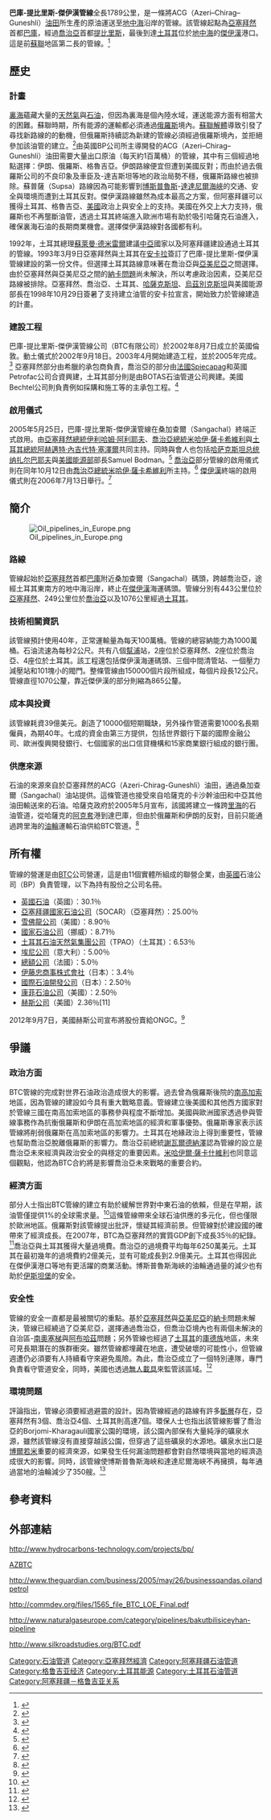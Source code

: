 {{NoteTA
|1=zh-cn:格鲁吉亚; zh-hk:格魯吉亞; zh-tw:喬治亞; zh-sg:格鲁吉亚
|2=zh-hans:第比利斯; zh-hk:第比利斯; zh-tw:提比里斯
}}

{{Infobox pipeline
| name        = 巴庫-提比里斯-傑伊漢管線
| type           = 原油管線
| photo        = 
| caption     = 
| map           = Image:Baku pipelines.svg
| map_caption = 巴庫-提比里斯-傑伊漢管線的位置
| country     = {{AZE}}、{{GEO}}、{{TUR}}
| coordinates = 
| operator    = [[英國石油|英國石油]]
| partners    = [[英國石油|英國石油]]<br/>[[亞塞拜疆國家石油公司|亞塞拜疆國家石油公司]]（SOCAR）<br/>[[雪佛龍公司|雪佛龍公司]]<br/>[[國家石油公司|國家石油公司]]<br/>[[土耳其石油天然氣集團公司|土耳其石油天然氣集團公司]]<br/>[[埃尼公司|埃尼公司]]<br/>[[總額公司|總額公司]]<br/>[[伊藤忠商事株式會社|伊藤忠商事株式會社]]<br/>[[國際石油開發公司|國際石油開發公司]]<br/>[[康菲石油公司|康菲石油公司]]<br/>[[赫斯公司|赫斯公司]]
| length_km    = 1768
| discharge      = 每日 {{convert|1|Moilbbl|m3}} 
| direction       = 
| start                =  {{AZE}} [[巴庫|巴庫]] （{{tsl|en|Sangachal Terminal|桑加查爾（Sangachal）碼頭}}）
| finish              = {{TUR}} [[傑伊漢|傑伊漢]]
| est                    = 2006
| through         = {{GEO}} [[提比里斯|提比里斯]]、{{TUR}}[[傑伊漢|傑伊漢]] 
| par                   =  {{tsl|en|South Caucasus Pipeline|南高加索管線}}
}}

'''巴庫-提比里斯-傑伊漢管線'''全長1789公里，是一條將ACG（Azeri–Chirag–Guneshli）[[油田|油田]]所生產的原油運送至[[地中海|地中海]]沿岸的管線。該管線起點為[[亞塞拜然|亞塞拜然]]首都[[巴庫|巴庫]]，經過[[喬治亞|喬治亞]]首都[[提比里斯|提比里斯]]，最後到達[[土耳其|土耳其]]位於[[地中海|地中海]]的[[傑伊漢|傑伊漢]]港口。這是前[[蘇聯|蘇聯]]地區第二長的管線。<ref name=itar-tass>
{{cite news
 | publisher= Itar-Tass
 | title = Kazakhstan starts transporting oil by Baku-Tbilisi-Ceyhan pipeline
 | url= http://www.itar-tass.com/eng/level2.html?NewsID=13236773&PageNum=0
 | date= 2008-11-03
 | accessdate=2008-11-11}}
</ref>

==歷史==
===計畫===
[[裏海|裏海]]蘊藏大量的[[天然氣|天然氣]]與[[石油|石油]]，但因為裏海是個內陸水域，運送能源方面有相當大的困難。蘇聯時期，所有能源的運輸都必須通過[[俄羅斯|俄羅斯]]境內。[[蘇聯解體|蘇聯解體]]導致引發了尋找新路線的的動機，但俄羅斯持續認為新建的管線必須經過俄羅斯境內，並拒絕參加該油管的建立。<ref name=pravda>{{cite news
 | publisher= Pravda
 | title= Moscow Negative About Baku-Ceyhan Pipeline
 | url= http://english.pravda.ru/main/18/89/357/11772_pipeline.html
 | date= 2004-01-13
 | accessdate= 2007-12-30
 | archive-date= 2007-07-11
 | archive-url= https://web.archive.org/web/20070711222551/http://english.pravda.ru/main/18/89/357/11772_pipeline.html
 | dead-url= no
 }}</ref>由英國BP公司所主導開發的ACG（Azeri–Chirag–Guneshli）油田需要大量出口原油（每天約1百萬桶）的管線，其中有三個經過地點選擇：伊朗、俄羅斯、格魯吉亞。伊朗路線便宜但遭到美國反對；而由於過去俄羅斯公司的不良印象及車臣及-達吉斯坦等地的政治局勢不穩，俄羅斯路線也被排除。蘇普薩（Supsa）路線因為可能影響到[[博斯普魯斯海峽|博斯普魯斯]]-[[達達尼爾海峽|達達尼爾海峽]]的交通、安全與環境而遭到土耳其反對。傑伊漢路線雖然為成本最高之方案，但阿塞拜疆可以獲得土耳其、格魯吉亞、[[美國|美國]]政治上與安全上的支持。美國在外交上大力支持，俄羅斯也不再壟斷油管，透過土耳其終端進入歐洲市場有助於吸引哈薩克石油進入，確保裏海石油的長期商業機會。選擇傑伊漢路線對各國都有利。

1992年，土耳其總理[[蘇萊曼·德米雷爾|蘇萊曼·德米雷爾]]建議[[中亞|中亞]]國家以及阿塞拜疆建設通過土耳其的管線。1993年3月9日亞塞拜然與土耳其在[[安卡拉|安卡拉]]簽訂了巴庫-提比里斯-傑伊漢管線建設的第一份文件。但選擇土耳其路線意味著在喬治亞與[[亞美尼亞|亞美尼亞]]之間選擇。由於亞塞拜然與亞美尼亞之間的[[納卡戰爭|納卡問題]]尚未解決，所以考慮政治因素，亞美尼亞路線被排除。亞塞拜然、喬治亞、土耳其、[[哈薩克斯坦|哈薩克斯坦]]、[[烏茲別克斯坦|烏茲別克斯坦]]與美國能源部長在1998年10月29日簽暑了支持建立油管的安卡拉宣言，開始致力於管線建造的計畫。

===建設工程===
巴庫-提比里斯-傑伊漢管線公司（BTC有限公司）於2002年8月7日成立於英國倫敦。動土儀式於2002年9月18日。2003年4月開始建造工程，並於2005年完成。<ref name=dailynews2>
{{cite news
 |publisher   = Turkish Daily News
 |title       = Timeline of the Baku-Tbilisi-Ceyhan pipeline
 |url         = http://www.turkishdailynews.com.tr/article.php?enewsid=48692&contact=1
 |date        = 2006-07-13
 |accessdate  = 2007-12-30
 |deadurl     = yes
 |archiveurl  = https://web.archive.org/web/20080925212035/http://www.turkishdailynews.com.tr/article.php?enewsid=48692&contact=1
 |archivedate = 2008-09-25
}}
</ref> 亞塞拜然部分由希臘的承包商負責，喬治亞的部分由[[法國|法國]]Spiecapag和英國Petrofac公司合資興建，土耳其部分則是由BOTAS石油管道公司興建。美國Bechtel公司則負責例如採購和施工等的主承包工程。<ref name=silkroad6>
{{cite journal
 |publisher   = The Central Asia-Caucasus Institute, Silk Road Studies Program
 |author      = [[Zeyno_Baran|Zeyno Baran]]
 |title       = The Baku-Tbilisi-Ceyhan Pipeline: Implications for Turkey
 |url         = http://www.silkroadstudies.org/BTC_6.pdf
 |journal     = The Baku-Tbilisi-Ceyhan Pipeline: Oil Window to the West
 |pages       = 103–118
 |format      = PDF
 |year        = 2005
 |accessdate  = 2007-12-30
 |deadurl     = yes
 |archiveurl  = https://web.archive.org/web/20080227022300/http://www.silkroadstudies.org/BTC_6.pdf
 |archivedate = 2008-02-27
}}
</ref>

===啟用儀式===
2005年5月25日，巴庫-提比里斯-傑伊漢管線在桑加查爾（Sangachal）終端正式啟用。由[[亞塞拜然總統|亞塞拜然總統]][[伊利哈姆·阿利耶夫|伊利哈姆·阿利耶夫]]、[[喬治亞總統|喬治亞總統]][[米哈伊·薩卡希維利|米哈伊·薩卡希維利]]與[[土耳其總統|土耳其總統]][[阿赫邁特·內吉代特·塞澤爾|阿赫邁特·內吉代特·塞澤爾]]共同主持。同時與會人也包括[[哈萨克斯坦总统|哈萨克斯坦总统]][[纳扎尔巴耶夫|纳扎尔巴耶夫]]與[[美國能源部|美國能源部]]部長Samuel Bodman。<ref name=bbc2>{{cite news
 | publisher= BBC News
 | title= Giant Caspian oil pipeline opens
 | url= http://news.bbc.co.uk/2/hi/business/4577497.stm
 | date= 2005-05-25
 | accessdate= 2007-12-30
 | archive-date= 2008-04-04
 | archive-url= https://web.archive.org/web/20080404053111/http://news.bbc.co.uk/2/hi/business/4577497.stm
 | dead-url= no
 }}</ref> [[喬治亞|喬治亞]]部分管線的啟用儀式則在同年10月12日由[[喬治亞總統|喬治亞總統]][[米哈伊·薩卡希維利|米哈伊·薩卡希維利]]所主持。<ref name=rferl>
{{cite news| publisher= RFERL| title= Georgia: Regional Leaders Inaugurate Oil Pipeline Amid Environmental Concerns| author= Jean-Christophe Peuch| url= http://www.rferl.org/featuresarticle/2005/10/e5ce7b6a-4d3c-4bb1-af9b-74bdc62c6e83.html| date= 2005-10-12| accessdate= 2007-12-30| archiveurl= https://web.archive.org/web/20080110065558/http://www.rferl.org/featuresarticle/2005/10/e5ce7b6a-4d3c-4bb1-af9b-74bdc62c6e83.html| archivedate= 2008年1月10日| deadurl= no}}
</ref> [[傑伊漢|傑伊漢]]終端的啟用儀式則在2006年7月13日舉行。<ref name=bp3>{{cite pressrelease
 | publisher= [[BP|BP]]
 | title= BTC Celebrates Full Commissioning
 | url= http://www.bp.com/genericarticle.do?categoryId=9006615&contentId=7020655
 | date= 2006-07-13
 | accessdate= 2007-12-30
 | archive-date= 2007-10-30
 | archive-url= https://web.archive.org/web/20071030113814/http://www.bp.com/genericarticle.do?categoryId=9006615&contentId=7020655
 | dead-url= no
 }}</ref>

==簡介==
[[Image:Oil_pipelines_in_Europe.png|thumb]]
===路線===
管線起始於[[亞塞拜然|亞塞拜然]]首都[[巴庫|巴庫]]附近桑加查爾（Sangachal）碼頭，跨越喬治亞，途經土耳其東南方的地中海沿岸，終止在[[傑伊漢|傑伊漢]]海運碼頭。管線分別有443公里位於[[亞塞拜然|亞塞拜然]]、249公里位於[[喬治亞|喬治亞]]以及1076公里經過[[土耳其|土耳其]]。

===技術相關資訊===
該管線預計使用40年，正常運輸量為每天100萬桶。管線的總容納能力為1000萬桶。石油流速為每秒2公尺。共有八個[[幫浦|幫浦]]站，2座位於亞塞拜然、2座位於喬治亞、4座位於土耳其。該工程還包括傑伊漢海運碼頭、三個中間清管站、一個壓力減壓站和101塊小的閥門。整條管線由150000個片段所組成，每個片段長12公尺。管線直徑1070公釐，靠近傑伊漢的部分則縮為865公釐。

===成本與投資===
該管線耗資39億美元。創造了10000個短期職缺，另外操作管道需要1000名長期僱員，為期40年。七成的資金由第三方提供，包括世界銀行下屬的國際金融公司、歐洲復興開發銀行、七個國家的出口信貸機構和15家商業銀行組成的銀行團。

===供應來源===
石油的來源來自於亞塞拜然的ACG（Azeri-Chirag-Guneshli）油田，通過桑加查爾（Sangachal）油站提供。這條管道也接受來自哈薩克的卡沙幹油田和中亞其他油田輸送來的石油。哈薩克政府於2005年5月宣布，該國將建立一條跨[[里海|里海]]的石油管道，從哈薩克的[[阿克套|阿克套]]港到達巴庫，但由於俄羅斯和伊朗的反對，目前只能通過跨里海的[[油輪|油輪]]運輸石油供給BTC管道。<ref name=kommersant>
{{cite news| publisher= Kommersant| title= Revolutions in the Pipeline| url= http://www.kommersant.com/page.asp?id=580345| date= 2005-05-25| accessdate= 2007-12-30| archiveurl= https://web.archive.org/web/20071211070956/http://www.kommersant.com/page.asp?id=580345| archivedate= 2007年12月11日| deadurl= no}}
</ref>

==所有權==

管線的營運是由[[BTC|BTC]]公司營運，這是由11個實體所組成的聯營企業，由[[英國|英國]]石油公司（BP）負責管理，以下為持有股份之公司名冊。

*[[英國石油|英國石油]]（英國）：30.1％ 
*[[亞塞拜疆國家石油公司|亞塞拜疆國家石油公司]]（SOCAR）（亞塞拜然）：25.00％ 
*[[雪佛龍公司|雪佛龍公司]]（美國）：8.90％ 
*[[國家石油公司|國家石油公司]]（挪威）：8.71％ 
*[[土耳其石油天然氣集團公司|土耳其石油天然氣集團公司]]（TPAO）（土耳其）：6.53％ 
*[[埃尼公司|埃尼公司]]（意大利）：5.00％ 
*[[總額公司|總額公司]]（法國）：5.0％ 
*[[伊藤忠商事株式會社|伊藤忠商事株式會社]]（日本）：3.4％ 
*[[國際石油開發公司|國際石油開發公司]]（日本）：2.50％ 
*[[康菲石油公司|康菲石油公司]]（美國）：2.50％ 
*[[赫斯公司|赫斯公司]]（美國）2.36％[11]

2012年9月7日，美國赫斯公司宣布將股份賣給ONGC。<ref name=upstream070912>{{cite news
 |url          = http://www.upstreamonline.com/live/article1265019.ece
 |title        = Hess sells off ACG stake for $1bn
 |newspaper    = [[Upstream_(newspaper)|Upstream Online]]
 |publisher    = [[NHST_Media_Group|NHST Media Group]]
 |first        = Luke
 |last         = Johnson
 |date         = 2012-09-07
 |accessdate   = 2012-09-08
 |archive-date = 2012-09-10
 |archive-url  = https://web.archive.org/web/20120910053555/http://www.upstreamonline.com/live/article1265019.ece
 |dead-url     = no
}}</ref>

==爭議==
===政治方面===
BTC管線的完成對世界石油政治造成很大的影響。過去曾為俄羅斯後院的[[南高加索|南高加索]]地區，因為管線的建設如今具有重大戰略意義。管線建立後美國和其他西方國家對於管線三國在南高加索地區的事務參與程度不斷增加。美國與歐洲國家透過參與管線事務作為抗衡俄羅斯和伊朗在高加索地區的經濟和軍事優勢。俄羅斯專家表示該管線將削弱俄羅斯在高加索地區的影響力。土耳其在地緣政治上得到重要性，管線也幫助喬治亞脫離俄羅斯的影響力。喬治亞前總統[[謝瓦爾德納澤|謝瓦爾德納澤]]認為管線的設立是喬治亞未來經濟與政治安全的與穩定的重要因素。[[米哈伊爾·薩卡什維利|米哈伊爾·薩卡什維利]]也同意這個觀點，他認為BTC合約將是影響喬治亞未來戰略的重要合約。

===經濟方面===
部分人士指出BTC管線的建立有助於緩解世界對中東石油的依賴，但是在早期，該油管僅提供1%的全球需求量。<ref name=dailymail>
{{cite news
 |publisher   = Daily Mail Online
 |title       = The Pipeline War: Russian bear goes for West's jugular
 |url         = http://www.dailymail.co.uk/news/worldnews/article-1043185/The-Pipeline-War-Russian-bear-goes-Wests-jugular.html
 |date        = 2008-08-10
 |accessdate  = 2008-08-24
 |location    = London
 |first1      = Svetlana
 |last1       = Skarbo
 |first2      = Jonathan
 |last2       = Petre
 |archiveurl  = https://web.archive.org/web/20080824072411/http://www.dailymail.co.uk/news/worldnews/article-1043185/The-Pipeline-War-Russian-bear-goes-Wests-jugular.html
 |archivedate = 2008年8月24日
 |deadurl     = no
}}
</ref>這條管線帶來全球石油供應的多元化，但也僅限於歐洲地區。俄羅斯對該管線提出批評，懷疑其經濟前景。但管線對於建設國的確帶來了經濟成長。在2007年，BTC為亞塞拜然的實質GDP創下成長35％的紀錄。<ref name=imf>{{cite web
 | publisher= [[International_Monetary_Fund|International Monetary Fund]]
 | title= Republic of Azerbaijan — Concluding Statement of the IMF Mission
 | url= http://www.imf.org/external/np/ms/2007/092607.htm
 | date= 2007-09-06
 | accessdate= 2007-12-30
 | archive-date= 2007-10-12
 | archive-url= https://web.archive.org/web/20071012103231/http://imf.org/external/np/ms/2007/092607.htm
 | dead-url= no
 }}</ref>喬治亞與土耳其獲得大量過境費。喬治亞的過境費平均每年6250萬美元。土耳其在最初幾年的過境費約2億美元，並有可能成長到2.9億美元。土耳其也得因此在傑伊漢港口等地有更活躍的商業活動。博斯普魯斯海峽的油輪通過量的減少也有助於[[伊斯坦堡|伊斯坦堡]]的安全。

===安全性===
管線的安全一直都是最被關切的重點。基於[[亞塞拜然|亞塞拜然]]與[[亞美尼亞|亞美尼亞]]的[[納卡|納卡]]問題未解決，管線已經繞過了亞美尼亞，選擇通過喬治亞，但喬治亞境內也有兩個未解決的自治區-[[南奧塞梯|南奧塞梯]]與[[阿布哈茲|阿布哈茲]]問題；另外管線也經過了[[土耳其|土耳其]]的[[庫德族|庫德族]]地區，未來可見長期潛在的族群衝突。雖然管線都埋藏在地底，遭受破壞的可能性小，但管線週遭仍必須要有人持續看守來避免風險。為此，喬治亞成立了一個特別連隊，專門負責看守管道安全，同時，美國也透過[[無人載具|無人載具]]來監管該區域。<ref name=guardian2>
{{cite news
 |publisher   = The Guardian
 |author      = Nick Paton Walsh
 |title       = Russia accused of plot to sabotage Georgian oil pipeline
 |url         = http://www.guardian.co.uk/international/story/0,3604,1096825,00.html
 |date        = 2003-12-01
 |accessdate  = 2007-12-30
 |location    = London
 |archiveurl  = https://web.archive.org/web/20071228073659/http://www.guardian.co.uk/international/story/0,3604,1096825,00.html
 |archivedate = 2007年12月28日
 |deadurl     = no
}}
</ref>

===環境問題===
評論指出，管線必須要經過避震的設計。因為管線經過的路線有許多[[斷層|斷層]]存在，亞塞拜然有3個、喬治亞4個、土耳其則高達7個。環保人士也指出該管線影響了喬治亞的Borjomi-Kharagauli國家公園的環境，該公園內部保有大量純淨的礦泉水源，雖然該管線沒有直接穿越該公園，但穿過了這些礦泉的水源地。礦泉水出口是[[博爾若米|博爾若米]]重要的經濟來源，如果發生任何漏油問題都會對自然環境與當地的經濟造成很大的影響。同時，該管線使博斯普魯斯海峽和達達尼爾海峽不再擁擠，每年通過當地的油輪減少了350艘。<ref name=silkroad3>
{{cite journal
 |publisher   = The Central Asia-Caucasus Institute, Silk Road Studies Program
 |author      = Jonathan Elkind
 |title       = Economic Implications of the Baku-Tbilisi-Ceyhan Pipeline
 |url         = http://www.silkroadstudies.org/BTC_3.pdf
 |journal     = The Baku-Tbilisi-Ceyhan Pipeline: Oil Window to the West
 |pages       = 39–60
 |format      = PDF
 |year        = 2005
 |accessdate  = 2007-12-30
 |deadurl     = yes
 |archiveurl  = https://web.archive.org/web/20080227022112/http://www.silkroadstudies.org/BTC_3.pdf
 |archivedate = 2008-02-27
}}
</ref>

==參考資料==

{{Reflist|2}}

==外部連結==
http://www.hydrocarbons-technology.com/projects/bp/ {{Wayback|url=http://www.hydrocarbons-technology.com/projects/bp/ |date=20080517021046 }}

[http://www.azbtc.com/ AZBTC] {{Wayback|url=http://www.azbtc.com/ |date=20140516220947 }}

http://www.theguardian.com/business/2005/may/26/businessqandas.oilandpetrol {{Wayback|url=http://www.theguardian.com/business/2005/may/26/businessqandas.oilandpetrol |date=20140918223832 }}

http://commdev.org/files/1565_file_BTC_LOE_Final.pdf{{dead link|date=2017年12月 |bot=InternetArchiveBot |fix-attempted=yes }}

http://www.naturalgaseurope.com/category/pipelines/bakutbilisiceyhan-pipeline {{Wayback|url=http://www.naturalgaseurope.com/category/pipelines/bakutbilisiceyhan-pipeline |date=20140702043735 }}

http://www.silkroadstudies.org/BTC.pdf{{dead link|date=2017年12月 |bot=InternetArchiveBot |fix-attempted=yes }}

[[Category:石油管道|Category:石油管道]]
[[Category:亞塞拜然經濟|Category:亞塞拜然經濟]]
[[Category:阿塞拜疆石油管道|Category:阿塞拜疆石油管道]]
[[Category:格鲁吉亚经济|Category:格鲁吉亚经济]]
[[Category:土耳其能源|Category:土耳其能源]]
[[Category:土耳其石油管道|Category:土耳其石油管道]]
[[Category:阿塞拜疆－格鲁吉亚关系|Category:阿塞拜疆－格鲁吉亚关系]]